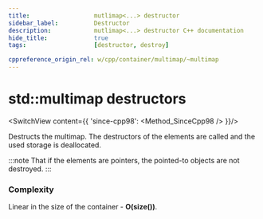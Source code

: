 ```yaml
---
title:					mutlimap<...> destructor
sidebar_label:			Destructor
description:			mutlimap<...> destructor C++ documentation
hide_title:				true
tags:					[destructor, destroy]

cppreference_origin_rel: w/cpp/container/multimap/~multimap
---
```



<!----------------- Codes ---------------------->

<!-- destructors -->


# std::multimap destructors

<SwitchView content={{
		'since-cpp98': <Method_SinceCpp98 />
	}}/>

Destructs the multimap. The destructors of the elements are called and the used storage is deallocated.

:::note
That if the elements are pointers, the pointed-to objects are not destroyed.
:::

### Complexity

Linear in the size of the container - **O(size())**.
